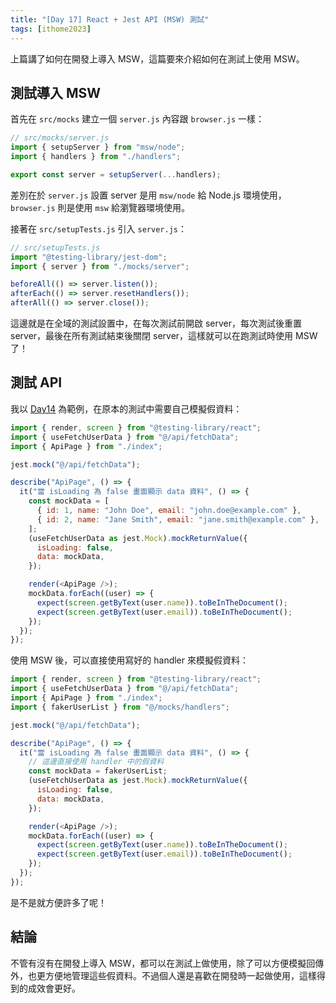 ```yaml
---
title: "[Day 17] React + Jest API (MSW) 測試"
tags: [ithome2023]
---
```


上篇講了如何在開發上導入 MSW，這篇要來介紹如何在測試上使用 MSW。

## 測試導入 MSW

首先在 `src/mocks` 建立一個 `server.js` 內容跟 `browser.js` 一樣：

```js
// src/mocks/server.js
import { setupServer } from "msw/node";
import { handlers } from "./handlers";

export const server = setupServer(...handlers);
```

差別在於 `server.js` 設置 server 是用 `msw/node` 給 Node.js 環境使用，`browser.js` 則是使用 `msw` 給瀏覽器環境使用。

接著在 `src/setupTests.js` 引入 `server.js`：

```js
// src/setupTests.js
import "@testing-library/jest-dom";
import { server } from "./mocks/server";

beforeAll(() => server.listen());
afterEach(() => server.resetHandlers());
afterAll(() => server.close());
```

這邊就是在全域的測試設置中，在每次測試前開啟 server，每次測試後重置 server，最後在所有測試結束後關閉 server，這樣就可以在跑測試時使用 MSW 了！

## 測試 API

我以 [Day14](https://github.com/Jim876633/ithome-2023/tree/main/day14) 為範例，在原本的測試中需要自己模擬假資料：

```js
import { render, screen } from "@testing-library/react";
import { useFetchUserData } from "@/api/fetchData";
import { ApiPage } from "./index";

jest.mock("@/api/fetchData");

describe("ApiPage", () => {
  it("當 isLoading 為 false 畫面顯示 data 資料", () => {
    const mockData = [
      { id: 1, name: "John Doe", email: "john.doe@example.com" },
      { id: 2, name: "Jane Smith", email: "jane.smith@example.com" },
    ];
    (useFetchUserData as jest.Mock).mockReturnValue({
      isLoading: false,
      data: mockData,
    });

    render(<ApiPage />);
    mockData.forEach((user) => {
      expect(screen.getByText(user.name)).toBeInTheDocument();
      expect(screen.getByText(user.email)).toBeInTheDocument();
    });
  });
});
```

使用 MSW 後，可以直接使用寫好的 handler 來模擬假資料：

```js
import { render, screen } from "@testing-library/react";
import { useFetchUserData } from "@/api/fetchData";
import { ApiPage } from "./index";
import { fakerUserList } from "@/mocks/handlers";

jest.mock("@/api/fetchData");

describe("ApiPage", () => {
  it("當 isLoading 為 false 畫面顯示 data 資料", () => {
    // 這邊直接使用 handler 中的假資料
    const mockData = fakerUserList;
    (useFetchUserData as jest.Mock).mockReturnValue({
      isLoading: false,
      data: mockData,
    });

    render(<ApiPage />);
    mockData.forEach((user) => {
      expect(screen.getByText(user.name)).toBeInTheDocument();
      expect(screen.getByText(user.email)).toBeInTheDocument();
    });
  });
});
```

是不是就方便許多了呢！

## 結論

不管有沒有在開發上導入 MSW，都可以在測試上做使用，除了可以方便模擬回傳外，也更方便地管理這些假資料。不過個人還是喜歡在開發時一起做使用，這樣得到的成效會更好。
